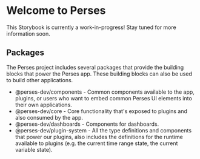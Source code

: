 
<Meta title="Introduction" />

# Welcome to Perses

This Storybook is currently a work-in-progress! Stay tuned for more information soon.

## Packages

The Perses project includes several packages that provide the building blocks that power the Perses app. These building
blocks can also be used to build other applications.

- <LinkTo kind="Components/About" story="docs">@perses-dev/components</LinkTo> - Common components available to the app, plugins, or users who want to embed common Perses UI elements into
  their own applications.
- <LinkTo kind="Core/About" story="docs">@perses-dev/core</LinkTo> - Core functionality that's exposed to plugins and also consumed by
  the app.
- <LinkTo kind="Dashboards/About" story="docs">@perses-dev/dashboards</LinkTo> - Components for dashboards.
- <LinkTo kind="Plugin System/About" story="docs">@perses-dev/plugin-system</LinkTo> - All the type definitions and components that power
  our plugins, also includes the definitions for the runtime available to plugins (e.g. the current time range state, the
  current variable state).
